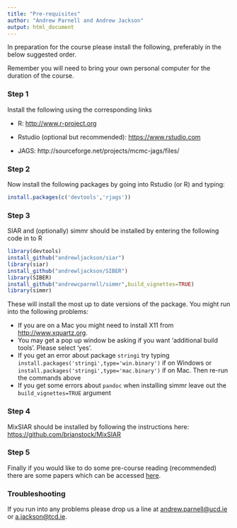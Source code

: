 ```yaml
---
title: "Pre-requisites"
author: "Andrew Parnell and Andrew Jackson"
output: html_document
---
```


In preparation for the course please install the following, preferably in the below suggested order.

Remember you will need to bring your own personal computer for the duration of the course.

### Step 1

Install the following using the corresponding links

-	R: [http://www.r-project.org](http://www.r-project.org)

-	Rstudio (optional but recommended): [https://www.rstudio.com](https://www.rstudio.com)

-	JAGS: http://sourceforge.net/projects/mcmc-jags/files/

### Step 2

Now install the following packages by going into Rstudio (or R) and typing:
```r
install.packages(c('devtools','rjags'))
```

### Step 3

SIAR and (optionally) simmr should be installed by entering the following code in to R

```r
library(devtools) 
install_github("andrewljackson/siar") 
library(siar)
install_github("andrewljackson/SIBER") 
library(SIBER)
install_github("andrewcparnell/simmr",build_vignettes=TRUE) 
library(simmr)
```

These will install the most up to date versions of the package. You might run into the following problems:

  - If you are on a Mac you might need to install X11 from [http://www.xquartz.org](http://www.xquartz.org). 
  - You may get a pop up window be asking if you want 'additional build tools'. Please select 'yes'.
  - If you get an error about package `stringi` try typing `install.packages('stringi',type='win.binary')` if on Windows or `install.packages('stringi',type='mac.binary')` if on Mac. Then re-run the commands above
  - If you get some errors about `pandoc` when installing simmr leave out the `build_vignettes=TRUE` argument

### Step 4

MixSIAR should be installed by following the instructions here: [https://github.com/brianstock/MixSIAR](https://github.com/brianstock/MixSIAR)
 
### Step 5
 
Finally if you would like to do some pre-course reading (recommended) there are some papers which can be accessed [here](https://github.com/andrewcparnell/simms_course/tree/master/papers).

### Troubleshooting

If you run into any problems please drop us a line at <andrew.parnell@ucd.ie> or <a.jackson@tcd.ie>.

